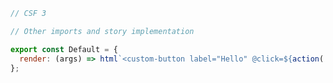 ```js
// CSF 3

// Other imports and story implementation

export const Default = {
  render: (args) => html`<custom-button label="Hello" @click=${action('clicked')}></custom-button>`,
};
```
